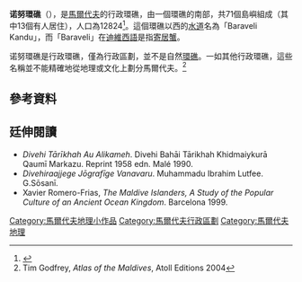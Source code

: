 {{refimprove|time=2017-01-01T09:06:09+00:00}}
{{Infobox settlement
|name                    = 诺努環礁
|settlement_type         = 行政環礁
|image_skyline           = Noonu_Atoll.png
|imagesize               = 250px
|nickname                = 
|motto                   = 
|pushpin_map             = 
|pushpin_map1            = 
|pushpin_label_position  = 
|pushpin_map_alt         = 
|pushpin_mapsize         = 
|pushpin_map_caption     = 
|latd = 5 |latm = 38 |lats =  |latNS = N
|longd = 72 |longm = 55 |longs =  |longEW = E
|coor_pinpoint           = 
|coordinates_type        = 
|coordinates_display     = 
|coordinates_footnotes   = 
|subdivision_type        = 國家
|subdivision_name        = [[馬爾代夫|馬爾代夫]]
|subdivision_type1       = 治府
|subdivision_name1       = {{link-en|馬達杜|Manadhoo (Noonu Atoll)}}
|subdivision_type2       = 
|subdivision_name2       = 
|established_title       = 
|established_date        = 
|founder                 = 
|population              = 12824
|named_for               = 
|seat_type               = 
|seat                    = 
|government_footnotes    = 
|government_type         = 
|leader_party            = 
|leader_title            = 
|leader_name             = 
|leader_title1           = 
|leader_name1            = 
|total_type              = 
|unit_pref               = 
|area_magnitude          = 
|area_footnotes          = 
|area_total_km2          = 
|area_total_sq_mi        = 
|area_total_dunam        = 
|area_land_km2           = 
|area_land_sq_mi         = 
|area_water_km2          = 
|area_water_sq_mi        = 
|area_water_percent      = 
|timezone                 = [[馬爾代夫標準時間|馬爾代夫標準時間]]
|utc_offset               = +5
|timezone_DST             = 
|utc_offset_DST           = 
|postal_code_type        = 
|postal_code             = 
|area_code_type          = 
|area_code               = 
|website                 = 
|footnotes               = 
}}
'''诺努環礁'''（{{lang-dv|މާޅޮސްމަޑުލު އުތުރުބުރި}}），是[[馬爾代夫|馬爾代夫]]的行政環礁，由一個環礁的南部，共71個島嶼組成（其中13個有人居住），人口為12824<ref>{{Cite web |url=https://www.citypopulation.de/Maldives.html |title=存档副本 |accessdate=2017-01-01 |archive-date=2016-11-08 |archive-url=https://web.archive.org/web/20161108133517/https://www.citypopulation.de/Maldives.html |dead-url=no }}</ref>。這個環礁以西的[[水道|水道]]名為「Baraveli Kandu」，而「Baraveli」在[[迪維西語|迪維西語]]是指[[寄居蟹|寄居蟹]]。

诺努環礁是行政環礁，僅為行政區劃，並不是自然[[環礁|環礁]]。一如其他行政環礁，這些名稱並不能精確地從地理或文化上劃分馬爾代夫。<ref>Tim Godfrey, ''Atlas of the Maldives'', Atoll Editions 2004</ref>

== 參考資料 ==
{{reflist|30em}}

== 廷伸閱讀 ==
* ''Divehi Tārīkhah Au Alikameh''. Divehi Bahāi Tārikhah Khidmaiykurā Qaumī Markazu. Reprint 1958 edn. Malé 1990. 
* ''Divehiraajjege Jōgrafīge Vanavaru''. Muhammadu Ibrahim Lutfee. G.Sōsanī.
* Xavier Romero-Frias, ''The Maldive Islanders, A Study of the Popular Culture of an Ancient Ocean Kingdom''. Barcelona 1999.
{{Maldives-geo-stub}}

{{馬爾代夫行政規劃|state=expanded}}
[[Category:馬爾代夫地理小作品|Category:馬爾代夫地理小作品]]
[[Category:馬爾代夫行政區劃|Category:馬爾代夫行政區劃]]
[[Category:馬爾代夫地理|Category:馬爾代夫地理]]